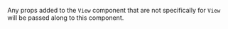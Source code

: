 Any props added to the `View` component that are not specifically for `View` will be passed along to this component.
